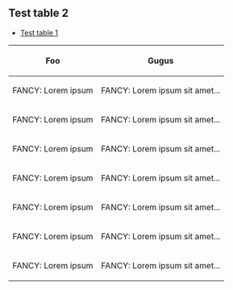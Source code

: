 == Test table 2 {{a:test.table.2}} ==

* [[test.table.1|Test table 1]]

{|border="1"
!Foo
!Gugus
|-
| FANCY: Lorem ipsum
| FANCY: Lorem ipsum sit amet...
|-
| FANCY: Lorem ipsum
| FANCY: Lorem ipsum sit amet...
|-
| FANCY: Lorem ipsum
| FANCY: Lorem ipsum sit amet...
|-
| FANCY: Lorem ipsum
| FANCY: Lorem ipsum sit amet...
|-
| FANCY: Lorem ipsum
| FANCY: Lorem ipsum sit amet...
|-
| FANCY: Lorem ipsum
| FANCY: Lorem ipsum sit amet...
|-
| FANCY: Lorem ipsum
| FANCY: Lorem ipsum sit amet...
|}
